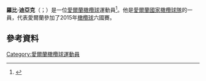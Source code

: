 '''羅比·迪亞克'''（{{lang-en|Robbie Diack}}；{{bd|1985年|11月12日}}）是一位[[愛爾蘭|愛爾蘭]][[橄欖球|橄欖球]]運動員<ref>{{cite web |url=http://www.ulsterrugby.com/rugby/ulster_first_team.php?player=78138&includeref=dynamic |title=存档副本 |accessdate=2011-03-05 |deadurl=yes |archiveurl=https://web.archive.org/web/20110520081432/http://www.ulsterrugby.com/rugby/ulster_first_team.php?player=78138&includeref=dynamic |archivedate=2011-05-20 }}</ref>。他是[[愛爾蘭國家橄欖球隊|愛爾蘭國家橄欖球隊]]的一員，代表愛爾蘭參加了2015年[[橄欖球|橄欖球]]六國賽。

==參考資料==
{{Reflist}}
[[Category:愛爾蘭橄欖球運動員|Category:愛爾蘭橄欖球運動員]]